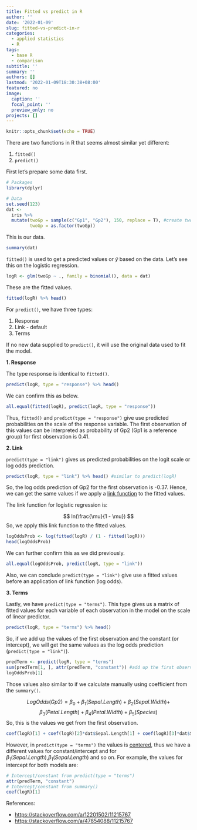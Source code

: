 ```yaml
---
title: Fitted vs predict in R
author: ''
date: '2022-01-09'
slug: fitted-vs-predict-in-r
categories:
  - applied statistics
  - R
tags:
  - base R
  - comparison
subtitle: ''
summary: ''
authors: []
lastmod: '2022-01-09T18:30:38+08:00'
featured: no
image:
  caption: ''
  focal_point: ''
  preview_only: no
projects: []
---
```


```r
knitr::opts_chunk$set(echo = TRUE)
```

There are two functions in R that seems almost similar yet different: 

1. `fitted()`\
2. `predict()`

First let's prepare some data first.

```r
# Packages
library(dplyr)

# Data
set.seed(123)
dat <- 
  iris %>% 
  mutate(twoGp = sample(c("Gp1", "Gp2"), 150, replace = T), #create two group factor
         twoGp = as.factor(twoGp))
```

This is our data.
```r
summary(dat)
```


`fitted()` is used to get a predicted values or $\hat{y}$ based on the data. Let's see this on the logistic regression.

```r
logR <- glm(twoGp ~ ., family = binomial(), data = dat)
```

These are the fitted values.

```r
fitted(logR) %>% head()
```

For `predict()`, we have three types:

1. Response\
2. Link - default\
3. Terms

If no new data supplied to `predict()`, it will use the original data used to fit the model.

**1. Response**

The type response is identical to `fitted()`.

```r
predict(logR, type = "response") %>% head()
```

We can confirm this as below.

```r
all.equal(fitted(logR), predict(logR, type = "response"))
```

Thus, `fitted()` and `predict(type = "response")` give use predicted probabilities on the scale of the response variable. The first observation of this values can be interpreted as probability of Gp2 (Gp1 is a reference group) for first observation is 0.41. 

**2. Link**

`predict(type = "link")` gives us predicted probabilities on the logit scale or log odds prediction.

```r
predict(logR, type = "link") %>% head() #similar to predict(logR)
```

So, the log odds prediction of Gp2 for the first observation is -0.37. Hence, we can get the same values if we apply a [link function](https://en.wikipedia.org/wiki/Generalized_linear_model#Link_function) to the fitted values. 

The link function for logistic regression is:

$$
ln(\frac{\mu}{1 - \mu})
$$
So, we apply this link function to the fitted values.

```r
logOddsProb <- log(fitted(logR) / (1 - fitted(logR))) 
head(logOddsProb)
```

We can further confirm this as we did previously.

```r
all.equal(logOddsProb, predict(logR, type = "link"))
```

Also, we can conclude `predict(type = "link")` give use a fitted values before an application of link function (log odds).

**3. Terms**

Lastly, we have `predict(type = "terms")`. This type gives us a matrix of fitted values for each variable of each observation in the model on the scale of linear predictor. 

```r
predict(logR, type = "terms") %>% head() 
```

So, if we add up the values of the first observation and the constant (or intercept), we will get the same values as the log odds prediction (`predict(type = "link")`).

```r
predTerm <- predict(logR, type = "terms")
sum(predTerm[1, ], attr(predTerm, "constant")) #add up the first observation and the constant
logOddsProb[1]
```

Those values also similar to if we calculate manually using coefficient from the `summary()`.

$$
LogOdds(Gp2) = \beta_0 + \beta_1(Sepal.Length) + \beta_2(Sepal.Width) + 
$$
$$
\beta_3(Petal.Length) + \beta_4(Petal.Width) + \beta_5(Species)
$$
So, this is the values we get from the first observation.

```r
coef(logR)[1] + coef(logR)[2]*dat$Sepal.Length[1] + coef(logR)[3]*dat$Sepal.Width[1] + coef(logR)[4]*dat$Petal.Length[1] + coef(logR)[5]*dat$Petal.Width[1] + 0 #setosa species
```

However, in `predict(type = "terms")` the values is [centered](https://www.statology.org/center-data-in-r/), thus we have a different values for constant/intercept and for $\beta_1(Sepal.Length)$,$\beta_1(Sepal.Length)$ and so on. For example, the values for intercept for both models are:

```r
# Intercept/constant from predict(type = "terms")
attr(predTerm, "constant")
# Intercept/constant from summary()
coef(logR)[1]
```

References:

- <https://stackoverflow.com/a/12201502/11215767>\
- <https://stackoverflow.com/a/47854088/11215767>